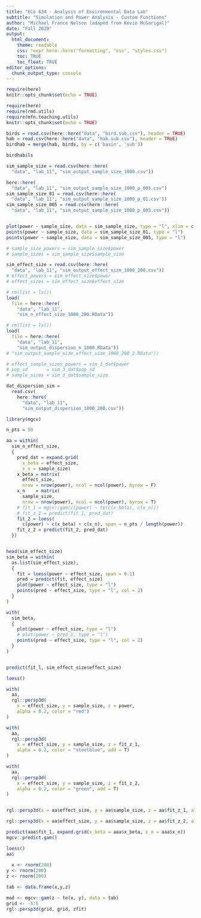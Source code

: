 ```yaml
---
title: "ECo 634 - Analysis of Environmental Data Lab"
subtitle: "Simulation and Power Analysis - Custom Functions"
author: "Michael France Nelson (adaped from Kevin McGarigal)"
date: "Fall 2020"
output:
  html_document:
    theme: readable
    css: !expr here::here("formatting", "css", "styles.css")
    toc: TRUE
    toc_float: TRUE
editor_options: 
  chunk_output_type: console
---
```


```r
require(here)
knitr::opts_chunk$set(echo = TRUE)

require(here)
require(rmd.utils)
require(mfn.teaching.utils)
knitr::opts_chunk$set(echo = TRUE)
```

```r
birds = read.csv(here::here("data", "bird.sub.csv"), header = TRUE)
hab = read.csv(here::here("data", "hab.sub.csv"), header = TRUE)
birdhab = merge(hab, birds, by = c('basin', 'sub'))

birdhab$ls

```

```r
sim_sample_size = read.csv(here::here(
  "data", "lab_11", "sim_output_sample_size_1000.csv"))

here::here(
  "data", "lab_11", "sim_output_sample_size_1000_p_005.csv")
sim_sample_size_01 = read.csv(here::here(
  "data", "lab_11", "sim_output_sample_size_1000_p_01.csv"))
sim_sample_size_005 = read.csv(here::here(
  "data", "lab_11", "sim_output_sample_size_1000_p_005.csv"))


plot(power ~ sample_size, data = sim_sample_size, type = "l", xlim = c(0, 100))
points(power ~ sample_size, data = sim_sample_size_01, type = "l")
points(power ~ sample_size, data = sim_sample_size_005, type = "l")

# sample_size_powers = sim_sample_size$power
# sample_sizes = sim_sample_size$sample_size
```

```r
sim_effect_size = read.csv(here::here(
  "data", "lab_11", "sim_output_effect_size_1000_200.csv"))
# effect_powers = sim_effect_size$power
# effect_sizes = sim_effect_size$effect_size
```

```r
# rm(list = ls())
load(
  file = here::here(
    "data", "lab_11",
    "sim_n_effect_size_1000_200.RData"))
```

```r
# rm(list = ls())
load(
  file = here::here(
    "data", "lab_11",
    "sim_output_dispersion_n_1000.RData"))
# "sim_output_sample_size_effect_size_1000_200_2.RData"))

# effect_sample_sizes_powers = sim_3_dat$power
# pop_sd       = sim_3_dat$pop_sd
# sample_sizes = sim_3_dat$sample_size
```

```r
dat_dispersion_sim = 
  read.csv(
    here::here(
      "data", "lab_11",
      "sim_output_dispersion_1000_200.csv"))
```



```r

library(mgcv)

n_pts = 50

aa = within(
  sim_n_effect_size,
  {
    pred_dat = expand.grid(
      x_beta = effect_size, 
      x_n = sample_size)
    x_beta = matrix(
      effect_size, 
      nrow = nrow(power), ncol = ncol(power), byrow = F)
    x_n    = matrix(
      sample_size, 
      nrow = nrow(power), ncol = ncol(power), byrow = T)
    # fit_1 = mgcv::gam(c(power) ~ te(c(x_beta), c(x_n)))
    # fit_z_1 = predict(fit_1, pred_dat)
    fit_2 = loess(
      c(power) ~ c(x_beta) + c(x_n), span = n_pts / length(power))
    fit_z_2 = predict(fit_2, pred_dat)
  })


head(sim_effect_size)
sim_beta = within(
  as.list(sim_effect_size),
  {
    fit = loess(power ~ effect_size, span = 0.1)
    pred = predict(fit, effect_size)
    plot(power ~ effect_size, type = "l")
    points(pred ~ effect_size, type = "l", col = 2)
  }
)

with(
  sim_beta,
  {
    plot(power ~ effect_size, type = "l")
    # plot(power ~ pred_1, type = "l")
    points(pred ~ effect_size, type = "l", col = 2)
  }
)


predict(fit_l, sim_effect_size$effect_size)

loess()

with(
  aa,
  rgl::persp3d(
    x = effect_size, y = sample_size, z = power, 
    alpha = 0.2, color = "red")
)

with(
  aa,
  rgl::persp3d(
    x = effect_size, y = sample_size, z = fit_z_1, 
    alpha = 0.2, color = "steelblue", add = T)
)

with(
  aa,
  rgl::persp3d(
    x = effect_size, y = sample_size, z = fit_z_2, 
    alpha = 0.2, color = "green", add = T)
)


rgl::persp3d(x = aa$effect_size, y = aa$sample_size, z = aa$fit_z_1, alpha = 0.2, add = T, color = "steelblue")

rgl::persp3d(x = aa$effect_size, y = aa$sample_size, z = aa$fit_z_2, alpha = 0.2, add = F, color = "green")

predict(aaa$fit_1, expand.grid(x_beta = aaa$x_beta, x_n = aaa$x_n))
mgcv::predict.gam()

loess()
aa$
  
  x <- rnorm(200)
y <- rnorm(200)
z <- rnorm(200)

tab <- data.frame(x,y,z)

mod <- mgcv::gam(z ~ te(x, y), data = tab)
grid <- -5:5
rgl::persp3d(grid, grid, zfit)


```

